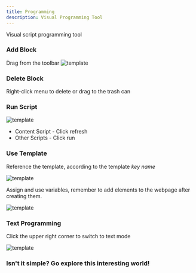 ```yaml
---
title: Programming
description: Visual Programming Tool
---
```


Visual script programming tool

### Add Block
Drag from the toolbar
![template](/script-dog-doc/imgs/code-tools.jpg)

### Delete Block
Right-click menu to delete or drag to the trash can

### Run Script

![template](/script-dog-doc/imgs/code-run.jpg)

 - Content Script - Click refresh
 - Other Scripts - Click run

### Use Template

Reference the template, according to the template *key name*

![template](/script-dog-doc/imgs/use-tpl.jpg)

Assign and use variables, remember to add elements to the webpage after creating them.

![template](/script-dog-doc/imgs/code-tpl.jpg)

### Text Programming

Click the upper right corner to switch to text mode

![template](/script-dog-doc/imgs/code-text.jpg)

### Isn't it simple? Go explore this interesting world!

